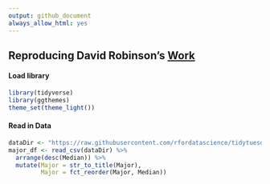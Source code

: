 ```yaml
---
output: github_document
always_allow_html: yes
---
```


## Reproducing David Robinson's [Work](https://github.com/dgrtwo/data-screencasts/blob/master/college-majors.Rmd)  
#### Load library
```r
library(tidyverse)
library(ggthemes)
theme_set(theme_light())
```

#### Read in Data
```r
dataDir <- "https://raw.githubusercontent.com/rfordatascience/tidytuesday/master/data/2018-10-16/recent-grads.csv"
major_df <- read_csv(dataDir) %>% 
  arrange(desc(Median)) %>% 
  mutate(Major = str_to_title(Major),
         Major = fct_reorder(Major, Median))
```
    
